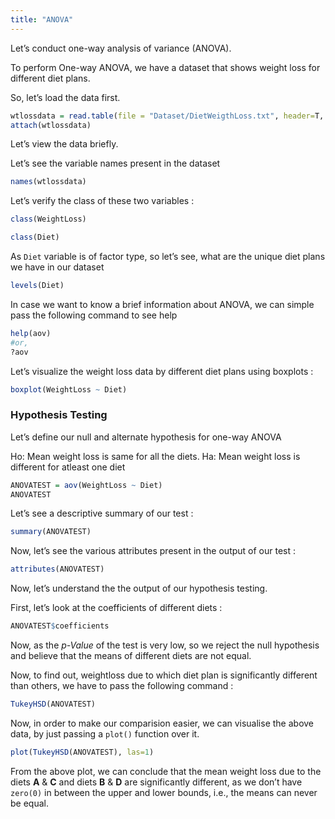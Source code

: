 ```yaml
---
title: "ANOVA"
---
```


Let's conduct one-way analysis of variance (ANOVA).

To perform One-way ANOVA, we have a dataset that shows weight loss for different diet plans.

So, let's load the data first.

```r
wtlossdata = read.table(file = "Dataset/DietWeigthLoss.txt", header=T, sep = "\t")
attach(wtlossdata)
```

Let's view the data briefly.

Let's see the variable names present in the dataset

```r
names(wtlossdata)
```
Let's verify the class of these two variables :

```r
class(WeightLoss)
```
```r
class(Diet)
```

As `Diet` variable is of factor type, so let's see, what are the unique diet plans we have in our dataset

```r
levels(Diet)
```

In case we want to know a brief information about ANOVA, we can simple pass the following command to see help

```r
help(aov)
#or,
?aov
```

Let's visualize the weight loss data by different diet plans using boxplots :

```r
boxplot(WeightLoss ~ Diet)
```


### Hypothesis Testing

Let's define our null and alternate hypothesis for one-way ANOVA

Ho: Mean weight loss is same for all the diets.
Ha: Mean weight loss is different for atleast one diet

```r
ANOVATEST = aov(WeightLoss ~ Diet)
ANOVATEST
```
Let's see a descriptive summary of our test :

```r
summary(ANOVATEST)
```

Now, let's see the various attributes present in the output of our test :

```r
attributes(ANOVATEST)
```


Now, let's understand the the output of our hypothesis testing.

First, let's look at the coefficients of different diets :

```r
ANOVATEST$coefficients
```

Now, as the *p-Value* of the test is very low, so we reject the null hypothesis and believe that the means of different diets are not equal.

Now, to find out, weightloss due to which diet plan is significantly different than others, we have to pass the following command :

```r
TukeyHSD(ANOVATEST)
```
Now, in order to make our comparision easier, we can visualise the above data, by just passing a `plot()` function over it.

```r
plot(TukeyHSD(ANOVATEST), las=1)
```

From the above plot, we can conclude that the mean weight loss due to the diets **A** & **C** and diets **B** & **D** are significantly different, as we don't have `zero(0)` in between the upper and lower bounds, i.e., the means can never be equal.








